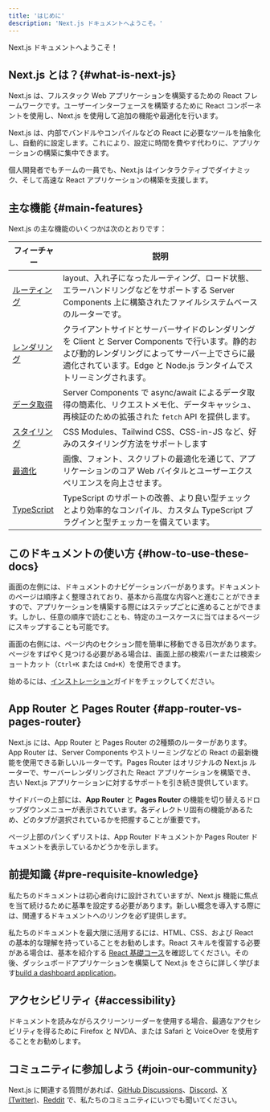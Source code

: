 ```yaml
---
title: 'はじめに'
description: 'Next.js ドキュメントへようこそ。'
---
```


Next.js ドキュメントへようこそ！

## Next.js とは？{#what-is-next-js}

Next.js は、フルスタック Web アプリケーションを構築するための React フレームワークです。ユーザーインターフェースを構築するために React コンポーネントを使用し、Next.js を使用して追加の機能や最適化を行います。

Next.js は、内部でバンドルやコンパイルなどの React に必要なツールを抽象化し、自動的に設定します。これにより、設定に時間を費やす代わりに、アプリケーションの構築に集中できます。

個人開発者でもチームの一員でも、Next.js はインタラクティブでダイナミック、そして高速な React アプリケーションの構築を支援します。

## 主な機能 {#main-features}

Next.js の主な機能のいくつかは次のとおりです：

| フィーチャー                                                    | 説明                                                                                                                                                                                                                    |
| --------------------------------------------------------------- | ----------------------------------------------------------------------------------------------------------------------------------------------------------------------------------------------------------------------- |
| [ルーティング](/docs/app/building-your-application/routing)     | layout、入れ子になったルーティング、ロード状態、エラーハンドリングなどをサポートする Server Components 上に構築されたファイルシステムベースのルーターです。                                                             |
| [レンダリング](/docs/app/building-your-application/rendering)   | クライアントサイドとサーバーサイドのレンダリングを Client と Server Components で行います。静的および動的レンダリングによってサーバー上でさらに最適化されています。Edge と Node.js ランタイムでストリーミングされます。 |
| [データ取得](/docs/app/building-your-application/data-fetching) | Server Components で async/await によるデータ取得の簡素化、リクエストメモ化、データキャッシュ、再検証のための拡張された `fetch` API を提供します。                                                                      |
| [スタイリング](/docs/app/building-your-application/styling)     | CSS Modules、Tailwind CSS、CSS-in-JS など、好みのスタイリング方法をサポートします                                                                                                                                       |
| [最適化](/docs/app/building-your-application/optimizing)        | 画像、フォント、スクリプトの最適化を通じて、アプリケーションのコア Web バイタルとユーザーエクスペリエンスを向上させます。                                                                                               |
| [TypeScript](/docs/app/api-reference/config/typescript)         | TypeScript のサポートの改善、より良い型チェックとより効率的なコンパイル、カスタム TypeScript プラグインと型チェッカーを備えています。                                                                                   |

## このドキュメントの使い方 {#how-to-use-these-docs}

画面の左側には、ドキュメントのナビゲーションバーがあります。ドキュメントのページは順序よく整理されており、基本から高度な内容へと進むことができますので、アプリケーションを構築する際にはステップごとに進めることができます。しかし、任意の順序で読むことも、特定のユースケースに当てはまるページにスキップすることも可能です。

画面の右側には、ページ内のセクション間を簡単に移動できる目次があります。ページをすばやく見つける必要がある場合は、画面上部の検索バーまたは検索ショートカット（`Ctrl+K` または `Cmd+K`）を使用できます。

始めるには、[インストレーション](/docs/app/getting-started/installation)ガイドをチェックしてください。

## App Router と Pages Router {#app-router-vs-pages-router}

Next.js には、App Router と Pages Router の2種類のルーターがあります。App Router は、Server Components やストリーミングなどの React の最新機能を使用できる新しいルーターです。Pages Router はオリジナルの Next.js ルーターで、サーバーレンダリングされた React アプリケーションを構築でき、古い Next.js アプリケーションに対するサポートを引き続き提供しています。

サイドバーの上部には、**App Router** と **Pages Router** の機能を切り替えるドロップダウンメニューが表示されています。各ディレクトリ固有の機能があるため、どのタブが選択されているかを把握することが重要です。

ページ上部のパンくずリストは、App Router ドキュメントか Pages Router ドキュメントを表示しているかどうかを示します。

## 前提知識 {#pre-requisite-knowledge}

私たちのドキュメントは初心者向けに設計されていますが、Next.js 機能に焦点を当て続けるために基準を設定する必要があります。新しい概念を導入する際には、関連するドキュメントへのリンクを必ず提供します。

私たちのドキュメントを最大限に活用するには、HTML、CSS、および React の基本的な理解を持っていることをお勧めします。React スキルを復習する必要がある場合は、基本を紹介する [React 基礎コース](https://nextjs.org/learn/react-foundations)を確認してください。その後、ダッシュボードアプリケーションを構築して Next.js をさらに詳しく学びます[build a dashboard application](https://nextjs.org/learn/dashboard-app)。

## アクセシビリティ {#accessibility}

ドキュメントを読みながらスクリーンリーダーを使用する場合、最適なアクセシビリティを得るために Firefox と NVDA、または Safari と VoiceOver を使用することをお勧めします。

## コミュニティに参加しよう {#join-our-community}

Next.js に関連する質問があれば、[GitHub Discussions](https://github.com/vercel/next.js/discussions)、[Discord](https://discord.com/invite/bUG2bvbtHy)、[X (Twitter)](https://x.com/nextjs)、[Reddit](https://www.reddit.com/r/nextjs) で、私たちのコミュニティにいつでも聞いてください。
